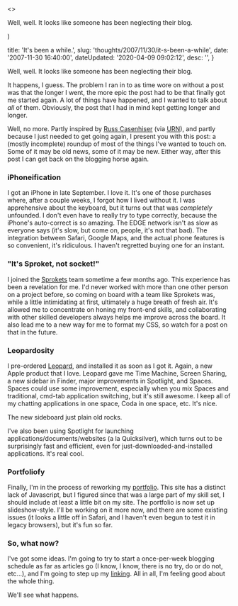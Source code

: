 

  <>
  <p>Well, well.  It looks like someone has been neglecting their blog.  </p>
  </>
)


  title: 'It&#039;s been a while.',
  slug: 'thoughts/2007/11/30/it-s-been-a-while',
  date: '2007-11-30 16:40:00',
  dateUpdated: '2020-04-09 09:02:12',
  desc: '',
}

<p>Well, well.  It looks like someone has been neglecting their blog.  </p>
<p>It happens, I guess.  The problem I ran in to as time wore on without a post was that the longer I went, the more epic the post had to be that finally got me started again.  A lot of things have happened, and I wanted to talk about <em>all</em> of them.  Obviously, the post that I had in mind kept getting longer and longer.</p>
<p>Well, no more.  Partly inspired by <a href="http://russcasenhiser.typepad.com/" title="Russ Casenhiser">Russ Casenhiser</a> (via <a href="http://unstoppablerobotninja.com/" title="Unstoppable Robot Ninja">URN</a>), and partly because I just needed to get going again, I present you with this post: a (mostly incomplete) roundup of most of the things I've wanted to touch on.  Some of it may be old news, some of it may be new.  Either way, after this post I can get back on the blogging horse again.   </p>
<h3>iPhoneification</h3>
<p>I got an iPhone in late September.  I love it.  It's one of those purchases where, after a couple weeks, I forgot how I lived without it.  I was apprehensive about the keyboard, but it turns out that was <em>completely</em> unfounded.  I don't even have to really try to type correctly, because the iPhone's auto-correct is so amazing.  The EDGE network isn't as slow as everyone says (it's slow, but come on, people, it's not that bad).  The integration between Safari, Google Maps, and the actual phone features is so convenient, it's ridiculous.  I haven't regretted buying one for an instant.</p>
<h3>"It's Sproket, not socket!"</h3>
<p>I joined the <a href="http://sprokets.net/" title="Sprokets">Sprokets</a> team sometime a few months ago.  This experience has been a revelation for me.  I'd never worked with more than one other person on a project before, so coming on board with a team like Sprokets was, while a little intimidating at first, ultimately a huge breath of fresh air.  It's allowed me to concentrate on honing my front-end skills, and collaborating with other skilled developers always helps me improve across the board. It also lead me to a new way for me to format my CSS, so watch for a post on that in the future.</p>
<h3>Leopardosity</h3>
<p>I pre-ordered <a href="http://www.apple.com/macosx/" title="OS X 10.5">Leopard</a>, and installed it as soon as I got it.  Again, a new Apple product that I love. Leopard gave me Time Machine, Screen Sharing, a new sidebar in Finder, major improvements in Spotlight, and Spaces.  
Spaces could use some improvement, especially when you mix Spaces and traditional, cmd-tab application switching, but it's still awesome.  I keep all of my chatting applications in one space, Coda in one space, etc.  It's nice.  </p>

<p>The new sideboard just plain old rocks.  </p>
<p>
I've also been using Spotlight for launching applications/documents/websites (a la Quicksilver), which turns out to be surprisingly fast and efficient, even for just-downloaded-and-installed applications.  It's real cool.
</p>
<h3>Portfoliofy</h3>
<p>Finally, I'm in the process of reworking my <a href="/portfolio" title="My Portfolio">portfolio</a>.  This site has a distinct lack of Javascript, but I figured since that was a large part of my skill set, I should include at least a little bit on my site.  The portfolio is now set up slideshow-style.  I'll be working on it more now, and there are some existing issues (it looks a little off in Safari, and I haven't even begun to test it in legacy browsers), but it's fun so far.</p>
<h3>So, what now?</h3>
<p>I've got some ideas.  I'm going to try to start a once-per-week blogging schedule as far as articles go (I know, I know, there is no try, do or do not, etc...), and I'm going to step up my <a href="/linked" title="Linked">linking</a>.  All in all, I'm feeling good about the whole thing. </p><p> We'll see what happens.</p>

